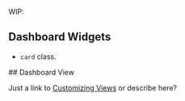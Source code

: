 WIP:

## Dashboard Widgets

- `card` class.

## Dashboard View

Just a link to [Customizing Views](./custom-views) or describe here?
